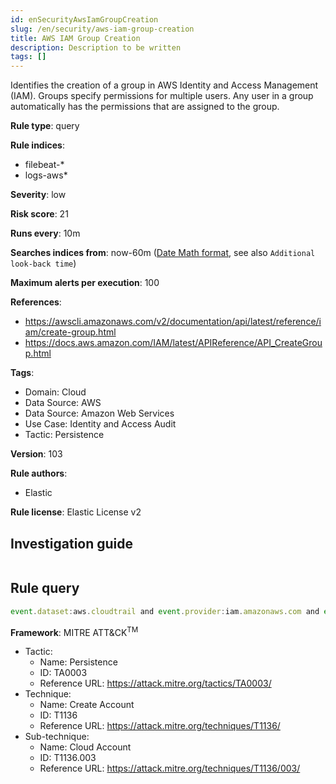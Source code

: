 ```yaml
---
id: enSecurityAwsIamGroupCreation
slug: /en/security/aws-iam-group-creation
title: AWS IAM Group Creation
description: Description to be written
tags: []
---
```


<div id="aws-iam-group-creation"></div>

Identifies the creation of a group in AWS Identity and Access Management (IAM). Groups specify permissions for multiple users. Any user in a group automatically has the permissions that are assigned to the group.

**Rule type**: query

**Rule indices**: 

* filebeat-*
* logs-aws*

**Severity**: low

**Risk score**: 21

**Runs every**: 10m

**Searches indices from**: now-60m ([Date Math format](((ref))/common-options.html#date-math), see also <DocLink id="enSecurityRulesUiCreate" section="set-the-rules-schedule">`Additional look-back time`</DocLink>)

**Maximum alerts per execution**: 100

**References**: 

* https://awscli.amazonaws.com/v2/documentation/api/latest/reference/iam/create-group.html
* https://docs.aws.amazon.com/IAM/latest/APIReference/API_CreateGroup.html

**Tags**: 

* Domain: Cloud
* Data Source: AWS
* Data Source: Amazon Web Services
* Use Case: Identity and Access Audit
* Tactic: Persistence

**Version**: 103

**Rule authors**: 

* Elastic

**Rule license**: Elastic License v2

## Investigation guide

```markdown

```

## Rule query

```js
event.dataset:aws.cloudtrail and event.provider:iam.amazonaws.com and event.action:CreateGroup and event.outcome:success

```

**Framework**: MITRE ATT&CK<sup>TM</sup>

* Tactic:
    * Name: Persistence
    * ID: TA0003
    * Reference URL: https://attack.mitre.org/tactics/TA0003/
* Technique:
    * Name: Create Account
    * ID: T1136
    * Reference URL: https://attack.mitre.org/techniques/T1136/
* Sub-technique:
    * Name: Cloud Account
    * ID: T1136.003
    * Reference URL: https://attack.mitre.org/techniques/T1136/003/

